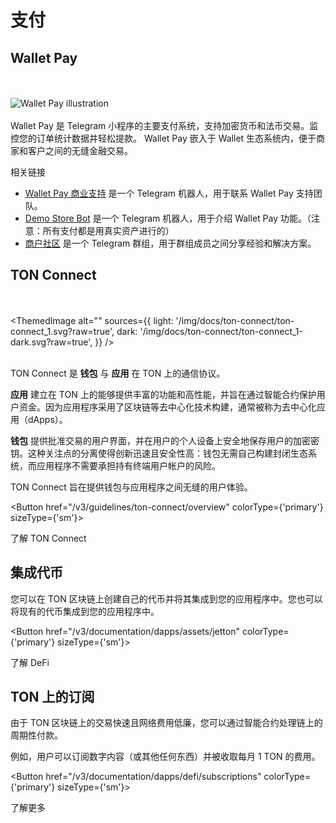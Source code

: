 
# 支付

## Wallet Pay

<br></br>
<img src="https://storage.googleapis.com/ton-strapi/reason_Card5_19eeac1401/reason_Card5_19eeac1401.png" alt="Wallet Pay illustration"/>
<br></br>
Wallet Pay 是 Telegram 小程序的主要支付系统，支持加密货币和法币交易。监控您的订单统计数据并轻松提款。
Wallet Pay 嵌入于 Wallet 生态系统内，便于商家和客户之间的无缝金融交易。

相关链接

- [Wallet Pay 商业支持](https://t.me/WalletPay_supportbot) 是一个 Telegram 机器人，用于联系 Wallet Pay 支持团队。
- [Demo Store Bot](https://t.me/PineAppleDemoWPStoreBot) 是一个 Telegram 机器人，用于介绍 Wallet Pay 功能。（注意：所有支付都是用真实资产进行的）
- [商户社区](https://t.me/+6TReWBEyZxI5Njli) 是一个 Telegram 群组，用于群组成员之间分享经验和解决方案。

## TON Connect

<br></br>
<ThemedImage
  alt=""
  sources={{
    light: '/img/docs/ton-connect/ton-connect_1.svg?raw=true',
    dark: '/img/docs/ton-connect/ton-connect_1-dark.svg?raw=true',
  }}
/>
<br></br>

TON Connect 是 **钱包** 与 **应用** 在 TON 上的通信协议。

**应用** 建立在 TON 上的能够提供丰富的功能和高性能，并旨在通过智能合约保护用户资金。因为应用程序采用了区块链等去中心化技术构建，通常被称为去中心化应用（dApps）。

**钱包** 提供批准交易的用户界面，并在用户的个人设备上安全地保存用户的加密密钥。这种关注点的分离使得创新迅速且安全性高：钱包无需自己构建封闭生态系统，而应用程序不需要承担持有终端用户帐户的风险。

TON Connect 旨在提供钱包与应用程序之间无缝的用户体验。

<Button href="/v3/guidelines/ton-connect/overview" colorType={'primary'} sizeType={'sm'}>

了解 TON Connect

</Button>

## 集成代币

您可以在 TON 区块链上创建自己的代币并将其集成到您的应用程序中。您也可以将现有的代币集成到您的应用程序中。

<Button href="/v3/documentation/dapps/assets/jetton" colorType={'primary'} sizeType={'sm'}>

了解 DeFi

</Button>

## TON 上的订阅

由于 TON 区块链上的交易快速且网络费用低廉，您可以通过智能合约处理链上的周期性付款。

例如，用户可以订阅数字内容（或其他任何东西）并被收取每月 1 TON 的费用。

<Button href="/v3/documentation/dapps/defi/subscriptions" colorType={'primary'} sizeType={'sm'}>

了解更多

</Button>
